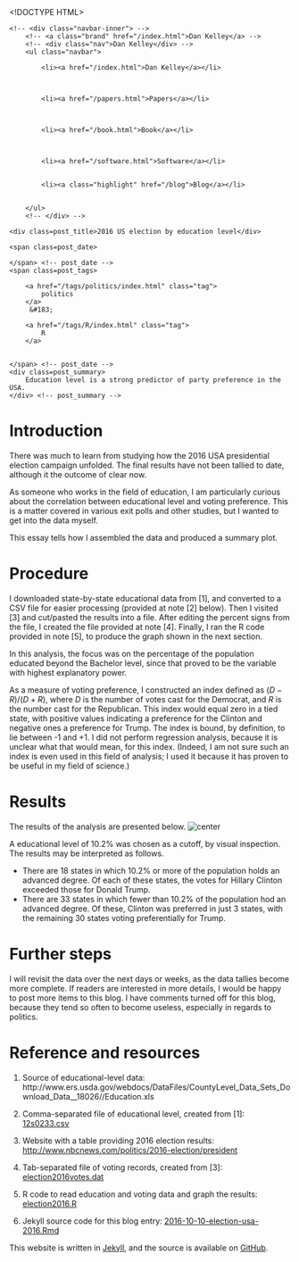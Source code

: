 <!DOCTYPE HTML>
<html>
<head>
<link rel='stylesheet' type='text/css' href='/css/syntax.css' />
<link rel='stylesheet' type='text/css' href='/css/style.css' />
<meta charset="UTF-8">
<title>2016 US election by education level</title>
</head>

<body>
<div class="navbar">
    <!-- <div class="navbar-inner"> -->
        <!-- <a class="brand" href="/index.html">Dan Kelley</a> -->
        <!-- <div class="nav">Dan Kelley</div> -->
        <ul class="navbar">
            
            <li><a href="/index.html">Dan Kelley</a></li>
            

            
            <li><a href="/papers.html">Papers</a></li>
            

            
            <li><a href="/book.html">Book</a></li>
            

            
            <li><a href="/software.html">Software</a></li>
            
            
            <li><a class="highlight" href="/blog">Blog</a></li>
            

        </ul>
        <!-- </div> -->
</div>

<div id="content">
    




<!-- <div class="span8"> -->

<div class=topnav>

<!-- | <a href='/blog'>Home</a> | -->

</div> <!-- topnav -->


<div class="page-header">

    <div class=post_title>2016 US election by education level</div>
<!-- </div> --> <!-- span8 -->

<!-- <div class="span4"> -->

<div class=slug>
    <span class=post_date>
        
    </span> <!-- post_date -->
    <span class=post_tags>
        
        <a href="/tags/politics/index.html" class="tag">
            politics
        </a>
         &#183; 
        
        <a href="/tags/R/index.html" class="tag">
            R
        </a>
        
        
    </span> <!-- post_date -->
    <div class=post_summary>
        Education level is a strong predictor of party preference in the USA.
    </div> <!-- post_summary -->
</div> <!-- slug -->

<!-- </div> -->
<!-- span4 -->
</div> <!-- page-header -->



# Introduction

There was much to learn from studying how the 2016 USA presidential election
campaign unfolded. The final results have not been tallied to date, although it
the outcome of clear now.

As someone who works in the field of education, I am particularly curious about
the correlation between educational level and voting preference. This is a
matter covered in various exit polls and other studies, but I wanted to get
into the data myself.

This essay tells how I assembled the data and produced a summary plot.

# Procedure

I downloaded state-by-state educational data from [1], and converted to a CSV
file for easier processing (provided at note [2] below). Then I visited [3] and
cut/pasted the results into a file. After editing the percent signs from the
file, I created the file provided at note [4].  Finally, I ran the R code
provided in note [5], to produce the graph shown in the next section.

In this analysis, the focus was on the percentage of the population educated
beyond the Bachelor level, since that proved to be the variable with highest
explanatory power.

As a measure of voting preference, I constructed an index defined as
$(D-R)/(D+R)$, where $D$ is the number of votes cast for the Democrat, and $R$
is the number cast for the Republican. This index would equal zero in a tied
state, with positive values indicating a preference for the Clinton and
negative ones a preference for Trump.  The index is bound, by definition, to
lie between -1 and +1.  I did not perform regression analysis, because it is
unclear what that would mean, for this index. (Indeed, I am not sure such an
index is even used in this field of analysis; I used it because it has proven
to be useful in my field of science.)

# Results

The results of the analysis are presented below.
![center](http://dankelley.github.io/figs/election2016-usa.png) 

A educational level of 10.2% was chosen as a cutoff, by visual inspection. The
results may be interpreted as follows.

* There are 18 states in which 10.2% or more of the population holds an
  advanced degree. Of each of these states, the votes for Hillary Clinton
  exceeded those for Donald Trump.
* There are 33 states in which fewer than 10.2% of the population hod an
  advanced degree. Of these, Clinton was preferred in just 3 states, with the
  remaining 30 states voting preferentially for Trump.


# Further steps

I will revisit the data over the next days or weeks, as the data tallies become
more complete. If readers are interested in more details, I would be happy to
post more items to this blog. I have comments turned off for this blog, because
they tend so often to become useless, especially in regards to politics.


# Reference and resources

1. Source of educational-level data: http://www.ers.usda.gov/webdocs/DataFiles/CountyLevel_Data_Sets_Download_Data__18026//Education.xls

2. Comma-separated file of educational level, created from [1]:
   [12s0233.csv](https://raw.github.com/dankelley/dankelley.github.io/master/assets/12s0233.csv)

3. Website with a table providing 2016 election results:
   [http://www.nbcnews.com/politics/2016-election/president](http://www.nbcnews.com/politics/2016-election/president)

4. Tab-separated file of voting records, created from [3]:
   [election2016votes.dat](https://raw.github.com/dankelley/dankelley.github.io/master/assets/election2016votes.dat)

5. R code to read education and voting data and graph the results:
   [election2016.R](https://raw.github.com/dankelley/dankelley.github.io/master/assets/election2016.R)

6. Jekyll source code for this blog entry: [2016-10-10-election-usa-2016.Rmd](https://raw.github.com/dankelley/dankelley.github.io/master/assets/2016-10-10-election-usa-2016.Rmd)




</div>

<p class="footnote">This website is written in <a
href="http://jekyllrb.com">Jekyll</a>, and the source is available on <a
href="https://github.com/dankelley/dankelley.github.io">GitHub</a>.</p>

</body>
</html>

